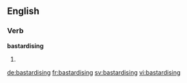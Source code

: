 
==English==

===Verb===
'''bastardising'''

# {{present participle of|bastardise}}

[[de:bastardising]]
[[fr:bastardising]]
[[sv:bastardising]]
[[vi:bastardising]]